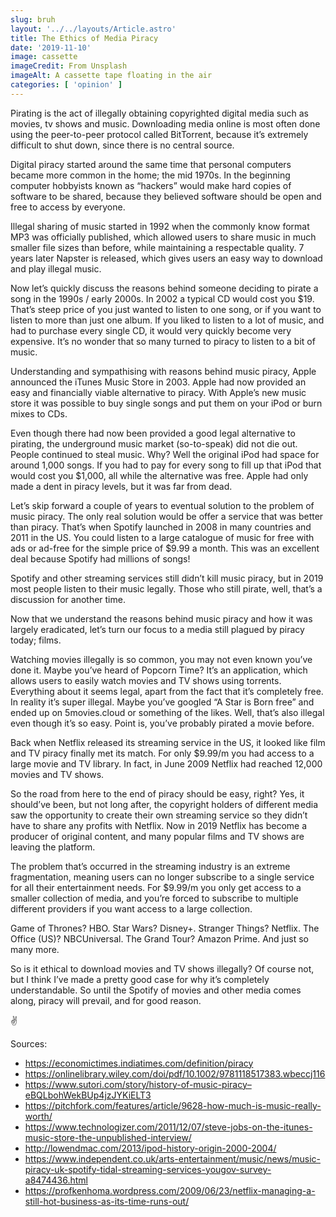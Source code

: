 ```yaml
---
slug: bruh
layout: '../../layouts/Article.astro' 
title: The Ethics of Media Piracy
date: '2019-11-10'
image: cassette
imageCredit: From Unsplash
imageAlt: A cassette tape floating in the air
categories: [ 'opinion' ]
---
```

Pirating is the act of illegally obtaining copyrighted digital media such as movies, tv shows and music. Downloading media online is most often done using the peer-to-peer protocol called BitTorrent, because it’s extremely difficult to shut down, since there is no central source.

Digital piracy started around the same time that personal computers became more common in the home; the mid 1970s. In the beginning computer hobbyists known as “hackers” would make hard copies of software to be shared, because they believed software should be open and free to access by everyone.

Illegal sharing of music started in 1992 when the commonly know format MP3 was officially published, which allowed users to share music in much smaller file sizes than before, while maintaining a respectable quality. 7 years later Napster is released, which gives users an easy way to download and play illegal music.

Now let’s quickly discuss the reasons behind someone deciding to pirate a song in the 1990s / early 2000s. In 2002 a typical CD would cost you $19. That’s steep price of you just wanted to listen to one song, or if you want to listen to more than just one album. If you liked to listen to a lot of music, and had to purchase every single CD, it would very quickly become very expensive. It’s no wonder that so many turned to piracy to listen to a bit of music.

Understanding and sympathising with reasons behind music piracy, Apple announced the iTunes Music Store in 2003. Apple had now provided an easy and financially viable alternative to piracy. With Apple’s new music store it was possible to buy single songs and put them on your iPod or burn mixes to CDs.

Even though there had now been provided a good legal alternative to pirating, the underground music market (so-to-speak) did not die out. People continued to steal music. Why? Well the original iPod had space for around 1,000 songs. If you had to pay for every song to fill up that iPod that would cost you $1,000, all while the alternative was free. Apple had only made a dent in piracy levels, but it was far from dead.

Let’s skip forward a couple of years to eventual solution to the problem of music piracy. The only real solution would be offer a service that was better than piracy. That’s when Spotify launched in 2008 in many countries and 2011 in the US. You could listen to a large catalogue of music for free with ads or ad-free for the simple price of $9.99 a month. This was an excellent deal because Spotify had millions of songs!

Spotify and other streaming services still didn’t kill music piracy, but in 2019 most people listen to their music legally. Those who still pirate, well, that’s a discussion for another time.

Now that we understand the reasons behind music piracy and how it was largely eradicated, let’s turn our focus to a media still plagued by piracy today; films.

Watching movies illegally is so common, you may not even known you’ve done it. Maybe you’ve heard of Popcorn Time? It’s an application, which allows users to easily watch movies and TV shows using torrents. Everything about it seems legal, apart from the fact that it’s completely free. In reality it’s super illegal. Maybe you’ve googled “A Star is Born free” and ended up on 5movies.cloud or something of the likes. Well, that’s also illegal even though it’s so easy. Point is, you’ve probably pirated a movie before.

Back when Netflix released its streaming service in the US, it looked like film and TV piracy finally met its match. For only $9.99/m you had access to a large movie and TV library. In fact, in June 2009 Netflix had reached 12,000 movies and TV shows.

So the road from here to the end of piracy should be easy, right? Yes, it should’ve been, but not long after, the copyright holders of different media saw the opportunity to create their own streaming service so they didn’t have to share any profits with Netflix. Now in 2019 Netflix has become a producer of original content, and many popular films and TV shows are leaving the platform.

The problem that’s occurred in the streaming industry is an extreme fragmentation, meaning users can no longer subscribe to a single service for all their entertainment needs. For $9.99/m you only get access to a smaller collection of media, and you’re forced to subscribe to multiple different providers if you want access to a large collection.

Game of Thrones? HBO. Star Wars? Disney+. Stranger Things? Netflix. The Office (US)? NBCUniversal. The Grand Tour? Amazon Prime. And just so many more.

So is it ethical to download movies and TV shows illegally? Of course not, but I think I’ve made a pretty good case for why it’s completely understandable. So until the Spotify of movies and other media comes along, piracy will prevail, and for good reason.

✌

Sources:
- https://economictimes.indiatimes.com/definition/piracy
- https://onlinelibrary.wiley.com/doi/pdf/10.1002/9781118517383.wbeccj116
- https://www.sutori.com/story/history-of-music-piracy–eBQLbohWekBUp4jzJYKiELT3
- https://pitchfork.com/features/article/9628-how-much-is-music-really-worth/
- https://www.technologizer.com/2011/12/07/steve-jobs-on-the-itunes-music-store-the-unpublished-interview/
- http://lowendmac.com/2013/ipod-history-origin-2000-2004/
- https://www.independent.co.uk/arts-entertainment/music/news/music-piracy-uk-spotify-tidal-streaming-services-yougov-survey-a8474436.html
- https://profkenhoma.wordpress.com/2009/06/23/netflix-managing-a-still-hot-business-as-its-time-runs-out/